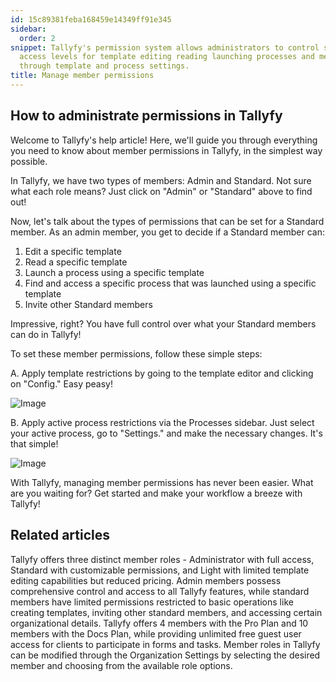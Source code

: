 ```yaml
---
id: 15c89381feba168459e14349ff91e345
sidebar:
  order: 2
snippet: Tallyfy's permission system allows administrators to control standard members'
  access levels for template editing reading launching processes and member invitations
  through template and process settings.
title: Manage member permissions
---
```


## How to administrate permissions in Tallyfy

Welcome to Tallyfy's help article! Here, we'll guide you through everything you need to know about member permissions in Tallyfy, in the simplest way possible.

In Tallyfy, we have two types of members: Admin and Standard. Not sure what each role means? Just click on "Admin" or "Standard" above to find out!

Now, let's talk about the types of permissions that can be set for a Standard member. As an admin member, you get to decide if a Standard member can:

1. Edit a specific template
2. Read a specific template
3. Launch a process using a specific template
4. Find and access a specific process that was launched using a specific template
5. Invite other Standard members

Impressive, right? You have full control over what your Standard members can do in Tallyfy!

To set these member permissions, follow these simple steps:

A. Apply template restrictions by going to the template editor and clicking on "Config." Easy peasy!

![Image](https://screenshots.tallyfy.com/tallyfy%2Fpro%2Fdesktop-light-on-templatesettings-click-permissions.png)

B. Apply active process restrictions via the Processes sidebar. Just select your active process, go to "Settings." and make the necessary changes. It's that simple!

![Image](https://screenshots.tallyfy.com/tallyfy%2Fpro%2Fdesktop-light-from-ongoingtask-click-permissions.png)

With Tallyfy, managing member permissions has never been easier. What are you waiting for? Get started and make your workflow a breeze with Tallyfy!


## Related articles
<CardGrid>
<LinkTitleCard header="<b>Documenting > Members</b>" href="/products/pro/documenting/members/" > Tallyfy offers three distinct member roles - Administrator with full access, Standard with customizable permissions, and Light with limited template editing capabilities but reduced pricing. </LinkTitleCard>
<LinkTitleCard header="<b>Members > Standard and Admin members</b>" href="/products/pro/documenting/members/standard-admin-members/" > Admin members possess comprehensive control and access to all Tallyfy features, while standard members have limited permissions restricted to basic operations like creating templates, inviting other standard members, and accessing certain organizational details. </LinkTitleCard>
<LinkTitleCard header="<b>Billing > Tallyfy's Account and Member Limits</b>" href="/products/pro/settings/billing/what-are-tallyfys-account-and-member-limits/" > Tallyfy offers 4 members with the Pro Plan and 10 members with the Docs Plan, while providing unlimited free guest user access for clients to participate in forms and tasks. </LinkTitleCard>
<LinkTitleCard header="<b>Members > Change the role of a member</b>" href="/products/pro/documenting/members/how-can-i-change-a-members-role-in-tallyfy/" > Member roles in Tallyfy can be modified through the Organization Settings by selecting the desired member and choosing from the available role options. </LinkTitleCard>
</CardGrid>